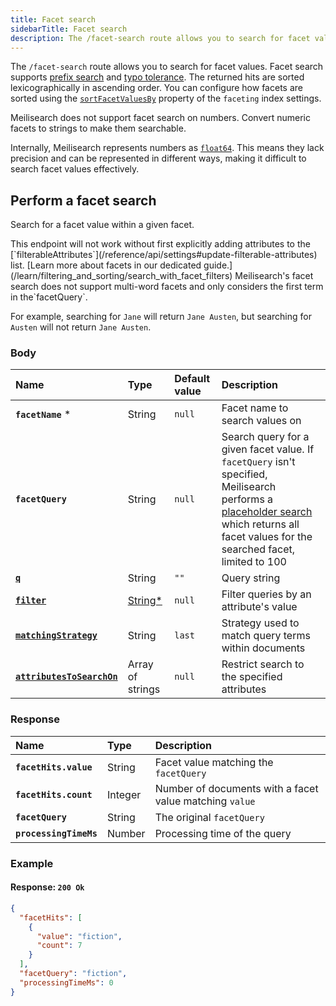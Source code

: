 ```yaml
---
title: Facet search
sidebarTitle: Facet search
description: The /facet-search route allows you to search for facet values.
---
```





The `/facet-search` route allows you to search for facet values. Facet search supports [prefix search](/learn/engine/prefix) and [typo tolerance](/learn/relevancy/typo_tolerance_settings). The returned hits are sorted lexicographically in ascending order. You can configure how facets are sorted using the [`sortFacetValuesBy`](/reference/api/settings#faceting-object) property of the `faceting` index settings.

<Note>
Meilisearch does not support facet search on numbers. Convert numeric facets to strings to make them searchable.

Internally, Meilisearch represents numbers as [`float64`](https://en.wikipedia.org/wiki/Double-precision_floating-point_format). This means they lack precision and can be represented in different ways, making it difficult to search facet values effectively.
</Note>

## Perform a facet search

Search for a facet value within a given facet.

<RouteHighlighter method="POST" path="/indexes/{index_uid}/facet-search
" />

<Warning>
This endpoint will not work without first explicitly adding attributes to the [`filterableAttributes`](/reference/api/settings#update-filterable-attributes) list. [Learn more about facets in our dedicated guide.](/learn/filtering_and_sorting/search_with_facet_filters)
</Warning>

<Warning>
Meilisearch's facet search does not support multi-word facets and only considers the first term in the`facetQuery`.

For example, searching for `Jane` will return `Jane Austen`, but searching for `Austen` will not return `Jane Austen`.
</Warning>

### Body

| Name                                                                                                  | Type                                                               | Default value | Description                                                                                                                                                                                                                                                                                                     |
| :---------------------------------------------------------------------------------------------------- | :----------------------------------------------------------------- | :------------ | :-------------------------------------------------------------------------------------------------------------------------------------------------------------------------------------------------------------------------------------------------------------------------------------------------------------- |
| **`facetName`** *                                                                                     | String                                                             | `null`        | Facet name to search values on                                                                                                                                                                                                                                                                                  |
| **`facetQuery`**                                                                                      | String                                                             | `null`        | Search query for a given facet value. If `facetQuery` isn't specified, Meilisearch performs a [placeholder search](/reference/api/search#placeholder-search) which returns all facet values for the searched facet, limited to 100 |
| [**`q`**](/reference/api/search#query-q)                                                                    | String                                                             | `""`          | Query string                                                                                                                                                                                                                                                                                                    |
| **[`filter`](/reference/api/search#filter)**                                                          | [String*](/learn/filtering_and_sorting/filter_expression_reference) | `null`        | Filter queries by an attribute's value                                                                                                                                                                                                                                                                          |
| **[`matchingStrategy`](/reference/api/search#matching-strategy)**                                     | String                                                             | `last`        | Strategy used to match query terms within documents                                                                                                                                                                                                                                                             |
| **[`attributesToSearchOn`](/reference/api/search##customize-attributes-to-search-on-at-search-time)** | Array of strings                                                   | `null`        | Restrict search to the specified attributes                                                                                                                                                                                                                                                                     |

### Response

| Name                   | Type    | Description                                             |
| :--------------------- | :------ | :------------------------------------------------------ |
| **`facetHits.value`**  | String  | Facet value matching the `facetQuery`                   |
| **`facetHits.count`**  | Integer | Number of documents with a facet value matching `value` |
| **`facetQuery`**       | String  | The original `facetQuery`                               |
| **`processingTimeMs`** | Number  | Processing time of the query                            |

### Example

<CodeSamplesFacetSearch1 />

#### Response: `200 Ok`

```json
{
  "facetHits": [
    {
      "value": "fiction",
      "count": 7
    }
  ],
  "facetQuery": "fiction",
  "processingTimeMs": 0
}
```
